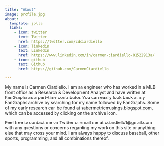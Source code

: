 ```yaml
---
title: "About"
image: profile.jpg
about:
  template: jolla
  links:
    - icon: twitter
      text: Twitter
      href: https://twitter.com/cdciardiello
    - icon: linkedin
      text: LinkedIn
      href: https://www.linkedin.com/in/carmen-ciardiello-01522913a/
    - icon: github
      text: Github
      href: https://github.com/CarmenCiardiello

---
```


My name is Carmen Ciardiello. I am an engineer who has worked in a MLB front office as a Research & Development Analyst and have written at FanGraphs as a part-time contributor. You can easily look back at my FanGraphs archive by searching for my name followed by FanGraphs. Some of my early research can be found at sabermetricmusings.blogspot.com, which can be accessed by clicking on the archive icon.  

Feel free to contact me on Twitter or email me at cciardiello1@gmail.com with any questions or concerns regarding my work on this site or anything else that may cross your mind. I am always happy to discuss baseball, other sports, programming, and all combinations thereof. 
